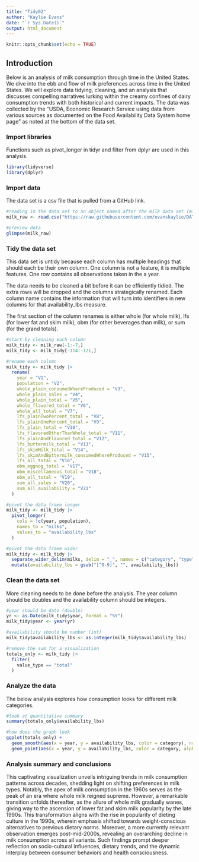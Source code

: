 ```yaml
---
title: "Tidy02"
author: "Kaylie Evans"
date: "`r Sys.Date()`"
output: html_document
---
```


```r
knitr::opts_chunk$set(echo = TRUE)
```

## Introduction
Below is an analysis of milk consumption through time in the United States. We dive into the ebb and flow of milk preferences across time in the United States. We will explore data tidying, cleaning, and an analysis that discusses compelling narratives lurking within the creamy confines of dairy consumption trends with both historical and current impacts. The data was collected by the "USDA, Economic Research Service using data from various sources as documented on the Food Availability Data System home page" as noted at the bottom of the data set.


### Import libraries
Functions such as pivot_longer in tidyr and filter from dplyr are used in this analysis.
```r
library(tidyverse)
library(dplyr)
```

### Import data
The data set is a csv file that is pulled from a GitHub link.
```r
#reading in the data set to an object named after the milk data set (milk_raw)
milk_raw <- read.csv("https://raw.githubusercontent.com/evanskaylie/DATA607/main/dyfluid%20-%20Fluidmilk.csv", header = FALSE)

#preview data
glimpse(milk_raw)
```


### Tidy the data set
This data set is untidy because each column has multiple headings that should each be their own column. One column is not a feature, it is multiple features. One row contains all observations taken in the a year. 


The data needs to be cleaned a bit before it can be efficiently tidied. The extra rows will be dropped and the columns strategically renamed. Each column name contains the information that will turn into identifiers in new columns for that availability_lbs measure. 


The first section of the column renames is either whole (for whole milk), lfs (for lower fat and skim milk), obm (for other beverages than milk), or sum (for the grand totals).
```r
#start by cleaning each column
milk_tidy <- milk_raw[-1:-7,]
milk_tidy <- milk_tidy[-114:-121,]

#rename each column
milk_tidy <- milk_tidy |> 
  rename(
    year = "V1",
    population = "V2",
    whole_plain_consumedWhereProduced = "V3",
    whole_plain_sales = "V4",
    whole_plain_total = "V5",
    whole_flavored_total = "V6",
    whole_all_total = "V7",
    lfs_plainTwoPercent_total = "V8", 
    lfs_plainOnePercent_total = "V9",
    lfs_plain_total = "V10",
    lfs_flavoredOtherThanWhole_total = "V11",
    lfs_plainAndFlavored_total = "V12",
    lfs_buttermilk_total = "V13",
    lfs_skimMilk_total = "V14",
    lfs_skimAndButtermilk_consumedWhereProduced = "V15",
    lfs_all_total = "V16",
    obm_eggnog_total = "V17",
    obm_miscellaneous_total = "V18",
    obm_all_total = "V19",
    sum_all_sales = "V20",
    sum_all_availability = "V21"
  ) 

#pivot the data frame longer
milk_tidy <- milk_tidy |>
  pivot_longer(
    cols = !c(year, population),
    names_to = "milks",
    values_to = "availability_lbs"
  ) 

#pivot the data frame wider
milk_tidy <- milk_tidy |> 
  separate_wider_delim(milks, delim = "_", names = c("category", "type", "value_type")) |>
  mutate(availability_lbs = gsub("[^0-9]", "", availability_lbs))
```


### Clean the data set 
More cleaning needs to be done before the analysis. The year column should be doubles and the availability column should be integers. 
```r
#year should be date (double)
yr <- as.Date(milk_tidy$year, format = "%Y")
milk_tidy$year <- year(yr)

#availability should be number (int)
milk_tidy$availability_lbs <- as.integer(milk_tidy$availability_lbs)

#remove the sum for a visualization
totals_only <- milk_tidy |>
  filter(
    value_type == "total"
  )
```


### Analyze the data 
The below analysis explores how consumption looks for different milk categories.
```r
#look at quantitative summary
summary(totals_only$availability_lbs)

#how does the graph look
ggplot(totals_only) +
  geom_smooth(aes(x = year, y = availability_lbs, color = category), na.rm = TRUE, method = loess, formula = y ~ x) + 
  geom_point(aes(x = year, y = availability_lbs, color = category, alpha = 0.05), na.rm = TRUE) 
```

### Analysis summary and conclusions
This captivating visualization unveils intriguing trends in milk consumption patterns across decades, shedding light on shifting preferences in milk types. Notably, the apex of milk consumption in the 1960s serves as the peak of an era where whole milk reigned supreme. However, a remarkable transition unfolds thereafter, as the allure of whole milk gradually wanes, giving way to the ascension of lower fat and skim milk popularity by the late 1990s. This transformation aligns with the rise in popularity of dieting culture in the 1990s, wherein emphasis shifted towards weight-conscious alternatives to previous dietary norms. Moreover, a more currently relevant observation emerges post-mid-2000s, revealing an overarching decline in milk consumption across all variants. Such findings prompt deeper reflection on socio-cultural influences, dietary trends, and the dynamic interplay between consumer behaviors and health consciousness.